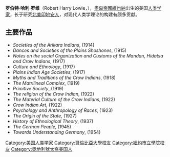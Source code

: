 '''罗伯特·哈利·罗维'''（Robert Harry Lowie，{{bd|1883年|6月12日|1957年|9月27日}}），[[奧匈帝國|奧匈帝國]][[維也納|維也納]]出生的美国[[人类学家|人类学家]]，长于研究[[北美印地安人|北美印地安人]]，对现代人类学理论的构建有颇多贡献。

==主要作品==
* ''Societies of the Arikara Indians'', (1914)  
* ''Dances and Societies of the Plains Shoshones'', (1915)  
* ''Notes on the social Organization and Customs of the Mandan, Hidatsa and Crow Indians'', (1917)  
* ''Culture and Ethnology'', (1917)  
* ''Plains Indian Age Societies'', (1917)  
* ''Myths and Traditions of the Crow Indians'', (1918)  
* ''The Matrilineal Complex'', (1919)  
* ''Primitive Society'', (1919)  
* ''The religion of the Crow Indian'', (1922)  
* ''The Material Culture of the Crow Indians'', (1922)  
* ''Crow Indian Art'', (1922)  
* ''Psychology and Anthropology of Races'', (1923)
* ''The Origin of the State'', (1927) 
* ''History of Ethnological Theory'', (1937) 
* ''The German People'', (1945)
* ''Towards Understanding Germany'', (1954)
{{Authority control}}
{{DEFAULTSORT:Lowie,Robert}}
[[Category:美国人类学家|Category:美国人类学家]]
[[Category:哥倫比亞大學校友|Category:哥倫比亞大學校友]]
[[Category:紐約市立學院校友|Category:紐約市立學院校友]]
[[Category:奥地利犹太裔美国人|Category:奥地利犹太裔美国人]]